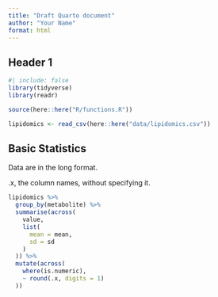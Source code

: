 ```yaml
---
title: "Draft Quarto document"
author: "Your Name"
format: html
---
```


## Header 1

```r
#| include: false
library(tidyverse)
library(readr)

source(here::here("R/functions.R"))

lipidomics <- read_csv(here::here("data/lipidomics.csv"))
```

## Basic Statistics

Data are in the long format.

.x, the column names, without specifying it.

```r
lipidomics %>%
  group_by(metabolite) %>%
  summarise(across(
    value,
    list(
      mean = mean,
      sd = sd
    )
  )) %>%
  mutate(across(
    where(is.numeric),
    ~ round(.x, digits = 1)
  ))
```
